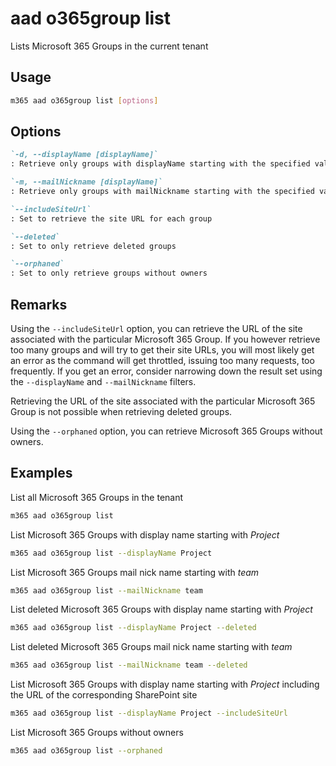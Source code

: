 
# aad o365group list

Lists Microsoft 365 Groups in the current tenant

## Usage

```sh
m365 aad o365group list [options]
```

## Options

```md definition-list
`-d, --displayName [displayName]`
: Retrieve only groups with displayName starting with the specified value

`-m, --mailNickname [displayName]`
: Retrieve only groups with mailNickname starting with the specified value

`--includeSiteUrl`
: Set to retrieve the site URL for each group

`--deleted`
: Set to only retrieve deleted groups

`--orphaned`
: Set to only retrieve groups without owners
```

<Global />

## Remarks

Using the `--includeSiteUrl` option, you can retrieve the URL of the site associated with the particular Microsoft 365 Group. If you however retrieve too many groups and will try to get their site URLs, you will most likely get an error as the command will get throttled, issuing too many requests, too frequently. If you get an error, consider narrowing down the result set using the `--displayName` and `--mailNickname` filters.

Retrieving the URL of the site associated with the particular Microsoft 365 Group is not possible when retrieving deleted groups.

Using the `--orphaned` option, you can retrieve Microsoft 365 Groups without owners.

## Examples

List all Microsoft 365 Groups in the tenant

```sh
m365 aad o365group list
```

List Microsoft 365 Groups with display name starting with _Project_

```sh
m365 aad o365group list --displayName Project
```

List Microsoft 365 Groups mail nick name starting with _team_

```sh
m365 aad o365group list --mailNickname team
```

List deleted Microsoft 365 Groups with display name starting with _Project_

```sh
m365 aad o365group list --displayName Project --deleted
```

List deleted Microsoft 365 Groups mail nick name starting with _team_

```sh
m365 aad o365group list --mailNickname team --deleted
```

List Microsoft 365 Groups with display name starting with _Project_ including
the URL of the corresponding SharePoint site

```sh
m365 aad o365group list --displayName Project --includeSiteUrl
```

List Microsoft 365 Groups without owners

```sh
m365 aad o365group list --orphaned
```
